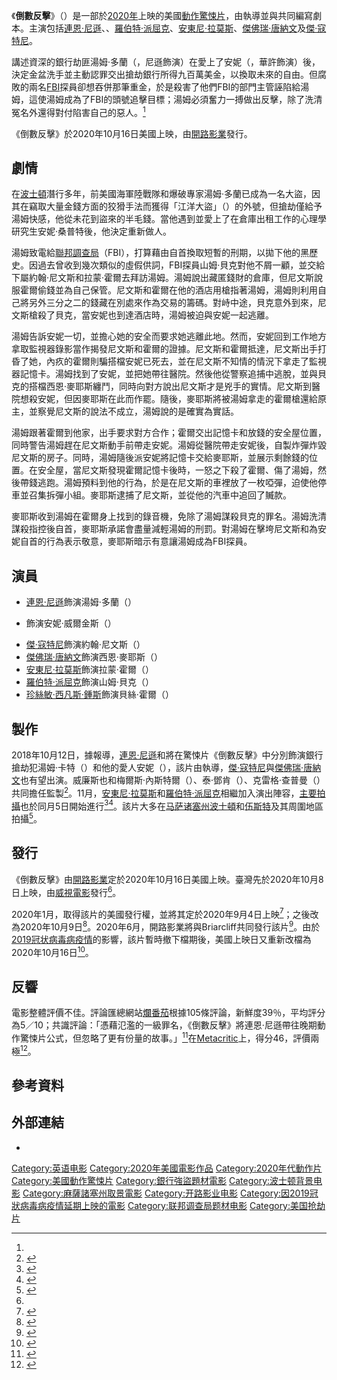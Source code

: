 {{noteTA
|G1=Show
|G2=Movie
|G3=PP
|T=zh-tw:倒數反擊;zh-hk:末路狂盜;zh-cn:夺金营救;
|1=zh-tw:倒數反擊;zh-hk:末路狂盜;zh-cn:夺金营救;
}}
{{Infobox film
| name           = 倒數反擊
| original_name  = {{lang|en|''Honest Thief''}}
| image          = Honest Thief Poster.jpg
| caption        = 電影海報
| director       = {{le|馬克·威廉斯 (製片人)|Mark Williams (filmmaker)|馬克·威廉斯}}
| producer       = {{Plainlist|
* 馬克·威廉斯
* 梅爾斯·內斯特爾（{{lang|en|Myles Nestel}}）
* 泰·鄧肯（{{lang|en|Tai Duncan}}）
* 克雷格·查普曼（{{lang|en|Craig Chapman}}）
}}
| writer         = {{Plainlist|
* {{le|史蒂夫·阿里奇|Steve Allrich}}
* 馬克·威廉斯
}}
| starring       = {{Plainlist|
* [[連恩·尼遜|連恩·尼遜]]
* {{le|凱特·華許|Kate Walsh (actress)}}
* [[羅伯特·派屈克|羅伯特·派屈克]]
* [[安東尼·拉莫斯|安東尼·拉莫斯]]
* [[傑佛瑞·唐納文|傑佛瑞·唐納文]]
* [[傑·寇特尼|傑·寇特尼]]
}}
| music          = [[馬克·艾沙姆|馬克·艾沙姆]]<ref>{{cite web|url=https://filmmusicreporter.com/2019/07/24/mark-isham-to-score-mark-williams-honest-thief/|title=Mark Isham to Score Mark Williams’ ‘Honest Thief’|website=Film Music Reporter|accessdate=2020-07-25|archive-date=2020-08-16|archive-url=https://web.archive.org/web/20200816225312/http://filmmusicreporter.com/2019/07/24/mark-isham-to-score-mark-williams-honest-thief/|dead-url=no}}</ref>
| cinematography = {{le|謝利·強森 (攝影指導)|Shelly Johnson (cinematographer)|謝利·強森}}
| editing        = {{le|麥可·P·薛佛|Michael P. Shawver}}
| studio         = {{Plainlist|
* {{lang|en|Zero Gravity Management}}
* {{lang|en|Solution Entertainment Group}}
* {{le|湯姆·奧滕伯格|Tom Ortenberg|布賴爾克利夫娛樂}}
* {{lang|en|Sprockefeller Pictures}}
* {{lang|en|Argonaut Entertainment Partners}}
}}
| distributor    = {{Plainlist|
* [[開路影業|開路影業]]（美國）
* [[威視電影|威視電影]]（臺灣）
}}
| released       = {{Film date|2020|10|8|臺灣、香港|2020|10|16|美國}}
| runtime        = 99分鐘<ref name="BOM">{{cite web |url=https://www.boxofficemojo.com/title/tt1838556/?ref_=bo_se_r_1 |title=Honest Thief (2020) |website=[[Box_Office_Mojo|Box Office Mojo]] |access-date=2020-09-22 |archive-date=2020-10-01 |archive-url=https://web.archive.org/web/20201001190205/https://www.boxofficemojo.com/title/tt1838556/?ref_=bo_se_r_1 |dead-url=no }}</ref>
| country        = 美國
| language       = 英語
| budget         = 3000萬美元<ref>{{cite web |url=https://www.wsj.com/articles/liam-neeson-is-the-secret-weapon-for-getting-people-into-movie-theaters-11611605825 |title=Liam Neeson Is the Secret Weapon for Getting People Into Movie Theaters |publisher=[[Wall_Street_Journal|Wall Street Journal]] |author=John Jurgensen |date=2021-01-25 |access-date=2021-02-16 |archive-date=2021-05-20 |archive-url=https://web.archive.org/web/20210520121603/https://www.wsj.com/articles/liam-neeson-is-the-secret-weapon-for-getting-people-into-movie-theaters-11611605825 |dead-url=no }}</ref>
| gross          = 3110萬美元<ref name="BOM" /><ref name="NUM">{{Cite web |url= https://m.the-numbers.com/movie/Honest-Thief-(2020) |title= Honest Thief (2020) - Financial Information |website= [[The_Numbers|The Numbers]] |access-date= 2020-11-01 |archive-date= 2020-11-15 |archive-url= https://web.archive.org/web/20201115043509/https://m.the-numbers.com/movie/Honest-Thief-(2020) |dead-url= no }}</ref>
| cn_name        = 夺金营救
| hk_name        = 末路狂盜
| tw_name        = 倒數反擊<ref name="@movies">{{cite web|url=http://www.atmovies.com.tw/movie/fhen41838556/|title=倒數反擊 Honest Thief|work=開眼電影網|accessdate=2020-10-06|archive-date=2020-10-08|archive-url=https://web.archive.org/web/20201008125045/http://www.atmovies.com.tw/movie/fhen41838556/|dead-url=no}}</ref>
}}

《'''倒數反擊'''》（{{lang-en|''Honest Thief''}}）是一部於[[2020年電影|2020年]]上映的美國[[驚悚片|動作驚悚片]]，由{{le|馬克·威廉斯 (製片人)|Mark Williams (filmmaker)|馬克·威廉斯}}執導並與{{le|史蒂夫·阿里奇|Steve Allrich}}共同編寫劇本。主演包括[[連恩·尼遜|連恩·尼遜]]、{{le|凱特·華許|Kate Walsh (actress)}}、[[羅伯特·派屈克|羅伯特·派屈克]]、[[安東尼·拉莫斯|安東尼·拉莫斯]]、[[傑佛瑞·唐納文|傑佛瑞·唐納文]]及[[傑·寇特尼|傑·寇特尼]]。

講述資深的銀行劫匪湯姆·多蘭（{{lang|en|Tom Dolan}}，尼遜飾演）在愛上了安妮（{{lang|en|Annie}}，華許飾演）後，決定金盆洗手並主動認罪交出搶劫銀行所得九百萬美金，以換取未來的自由。但腐敗的兩名[[FBI|FBI]]探員卻想吞併那筆重金，於是殺害了他們FBI的部門主管誣陷給湯姆，這使湯姆成為了FBI的頭號追擊目標；湯姆必須奮力一搏做出反擊，除了洗清冤名外還得對付陷害自己的惡人。<ref name="@movies" />

《倒數反擊》於2020年10月16日美國上映，由[[開路影業|開路影業]]發行。

== 劇情 ==
在[[波士頓|波士頓]]潛行多年，前美國海軍陸戰隊和爆破專家湯姆·多蘭已成為一名大盜，因其在竊取大量金錢方面的狡猾手法而獲得「江洋大盜」（{{lang|en|In-and-Out Bandit}}）的外號，但搶劫僅給予湯姆快感，他從未花到盜來的半毛錢。當他遇到並愛上了在倉庫出租工作的心理學研究生安妮·桑普特後，他決定重新做人。

湯姆致電給[[聯邦調查局|聯邦調查局]]（FBI），打算藉由自首換取短暫的刑期，以拋下他的黑歷史。因過去曾收到幾次類似的虛假供詞，FBI探員山姆·貝克對他不屑一顧，並交給下屬約翰·尼文斯和拉蒙·霍爾去拜訪湯姆。湯姆說出藏匿錢財的倉庫，但尼文斯說服霍爾偷錢並為自己保管。尼文斯和霍爾在他的酒店用槍指著湯姆，湯姆則利用自己將另外三分之二的錢藏在別處來作為交易的籌碼。對峙中途，貝克意外到來，尼文斯槍殺了貝克，當安妮也到達酒店時，湯姆被迫與安妮一起逃離。

湯姆告訴安妮一切，並擔心她的安全而要求她逃離此地。然而，安妮回到工作地方拿取監視器錄影當作揭發尼文斯和霍爾的證據。尼文斯和霍爾抵達，尼文斯出手打昏了她，內疚的霍爾則騙搭檔安妮已死去，並在尼文斯不知情的情況下拿走了監視器記憶卡。湯姆找到了安妮，並把她帶往醫院。然後他從警察追捕中逃脫，並與貝克的搭檔西恩·麥耶斯纏鬥，同時向對方說出尼文斯才是兇手的實情。尼文斯到醫院想殺安妮，但因麥耶斯在此而作罷。隨後，麥耶斯將被湯姆拿走的霍爾槍還給原主，並察覺尼文斯的說法不成立，湯姆說的是確實為實話。

湯姆跟著霍爾到他家，出手要求對方合作；霍爾交出記憶卡和放錢的安全屋位置，同時警告湯姆趕在尼文斯動手前帶走安妮。湯姆從醫院帶走安妮後，自製炸彈炸毀尼文斯的房子。同時，湯姆隨後派安妮將記憶卡交給麥耶斯，並展示剩餘錢的位置。在安全屋，當尼文斯發現霍爾記憶卡後時，一怒之下殺了霍爾、傷了湯姆，然後帶錢逃跑。湯姆預料到他的行為，於是在尼文斯的車裡放了一枚啞彈，迫使他停車並召集拆彈小組。麥耶斯逮捕了尼文斯，並從他的汽車中追回了贓款。

麥耶斯收到湯姆在霍爾身上找到的錄音機，免除了湯姆謀殺貝克的罪名。湯姆洗清謀殺指控後自首，麥耶斯承諾會盡量減輕湯姆的刑罰。對湯姆在擊垮尼文斯和為安妮自首的行為表示敬意，麥耶斯暗示有意讓湯姆成為FBI探員。

== 演員 ==
* [[連恩·尼遜|連恩·尼遜]]飾演湯姆·多蘭（{{lang|en|Tom Dolan}}）
* {{le|凱特·華許|Kate Walsh (actress)}}飾演安妮·威爾金斯（{{lang|en|Annie Wilkins}}）
* [[傑·寇特尼|傑·寇特尼]]飾演約翰·尼文斯（{{lang|en|John Nivens}}）
* [[傑佛瑞·唐納文|傑佛瑞·唐納文]]飾演西恩·麥耶斯（{{lang|en|Agent Sean Meyers}}）
* [[安東尼·拉莫斯|安東尼·拉莫斯]]飾演拉蒙·霍爾（{{lang|en|Ramon Hall}}）
* [[羅伯特·派屈克|羅伯特·派屈克]]飾演山姆·貝克（{{lang|en|Sam Baker}}）
* [[珍絲敏·西凡斯·鍾斯|珍絲敏·西凡斯·鍾斯]]飾演貝絲·霍爾（{{lang|en|Beth Hall}}）

== 製作 ==
2018年10月12日，據報導，[[連恩·尼遜|連恩·尼遜]]和{{le|凱特·華許|Kate Walsh (actress)}}將在驚悚片《倒數反擊》中分別飾演銀行搶劫犯湯姆·卡特（{{lang|en|Tom Carter}}）和他的愛人安妮（{{lang|en|Annie}}），該片由{{le|馬克·威廉斯 (製片人)|Mark Williams (filmmaker)|馬克·威廉斯}}執導，[[傑·寇特尼|傑·寇特尼]]與[[傑佛瑞·唐納文|傑佛瑞·唐納文]]也有望出演。威廉斯也和梅爾斯·內斯特爾（{{lang|en|Myles Nestel}}）、泰·鄧肯（{{lang|en|Tai Duncan}}）、克雷格·查普曼（{{lang|en|Craig Chapman}}）共同擔任監製<ref>{{cite news |last1=Jr |first1=Mike Fleming |title=Liam Neeson, Kate Walsh To Star In ‘Honest Thief’ |url=https://deadline.com/2018/10/liam-neeson-kate-walsh-honest-thief-movie-mark-williams-1202481564/ |accessdate=2018-10-12 |work=Deadline |date=2018-10-12 |archive-date=2018-10-12 |archive-url=https://web.archive.org/web/20181012201230/https://deadline.com/2018/10/liam-neeson-kate-walsh-honest-thief-movie-mark-williams-1202481564/ |dead-url=no }}</ref>。11月，[[安東尼·拉莫斯|安東尼·拉莫斯]]和[[羅伯特·派屈克|羅伯特·派屈克]]相繼加入演出陣容，[[主要拍攝|主要拍攝]]也於同月5日開始進行<ref>{{cite news|url=https://variety.com/2018/film/news/hamilton-star-anthony-ramos-liam-neeson-honest-thief-1203016067/|title=‘Hamilton’ Star Anthony Ramos Joins Liam Neeson’s ‘Honest Thief’ (EXCLUSIVE)|last=McNary|first=Dave|work=Variety|date=2018-11-01|accessdate=2020-10-06|archive-date=2020-08-20|archive-url=https://web.archive.org/web/20200820201418/https://variety.com/2018/film/news/hamilton-star-anthony-ramos-liam-neeson-honest-thief-1203016067/|dead-url=no}}</ref><ref name="">{{cite news|url=https://deadline.com/2018/11/robert-patrick-liam-neeson-kate-walsh-honest-thief-movie-cast-1202508975/|title=Robert Patrick In Talks To Board Liam Neeson-Kate Walsh Action-Thriller ‘Honest Thief’|last=D'Alessandro|first=Anthony|work=Deadline|date=2018-11-26|accessdate=2020-10-06|archive-date=2019-09-20|archive-url=https://web.archive.org/web/20190920163337/https://deadline.com/2018/11/robert-patrick-liam-neeson-kate-walsh-honest-thief-movie-cast-1202508975/|dead-url=no}}</ref>。該片大多在[[马萨诸塞州|马萨诸塞州]][[波士頓|波士頓]]和[[伍斯特_(马萨诸塞州)|伍斯特]]及其周圍地區拍攝<ref>{{cite web|url=https://www.wickedlocal.com/entertainmentlife/20200731/honest-thief-trailer-showcases-liam-neesons-visit-to-worcester|title='Honest Thief' trailer showcases Liam Neeson's visit to Worcester|last=Semon|first=Craig S.|work=Telegram & Gazette|date=2020-07-31|accessdate=2020-09-25|archive-date=2020-08-07|archive-url=https://web.archive.org/web/20200807155617/https://www.wickedlocal.com/entertainmentlife/20200731/honest-thief-trailer-showcases-liam-neesons-visit-to-worcester|dead-url=no}}</ref>。

== 發行 ==
《倒數反擊》由[[開路影業|開路影業]]定於2020年10月16日美國上映。臺灣先於2020年10月8日上映，由[[威視電影|威視電影]]發行<ref name="@movies" />。

2020年1月，{{le|湯姆·奧滕伯格|Tom Ortenberg|Briarcliff Entertainment}}取得該片的美國發行權，並將其定於2020年9月4日上映<ref>{{cite web|url=https://deadline.com/2020/01/honest-thief-liam-neeson-briarcliff-entertainment-distribution-deal-1202838110/|title=Briarcliff Entertainment Acquires U.S. Rights To ‘Honest Thief;’ Action Thriller Stars Liam Neeson & Kate Walsh|website=Deadline Hollywood|first=Mike|last=Fleming Jr|date=2020-01-22|accessdate=2020-01-22|archive-date=2020-01-23|archive-url=https://web.archive.org/web/20200123160120/https://deadline.com/2020/01/honest-thief-liam-neeson-briarcliff-entertainment-distribution-deal-1202838110/|dead-url=no}}</ref>；之後改為2020年10月9日<ref>{{cite web|url=https://collider.com/honest-thief-trailer-liam-neeson-movie/|title=Liam Neeson Blows Shit Up in Exclusive Trailer for Crime Thriller ‘Honest Thief’|website=[[Collider_(website)|Collider]]|first=Adam|last=Chitwood|date=2020-07-30|accessdate=2020-07-30|archive-date=2020-07-31|archive-url=https://web.archive.org/web/20200731121158/https://collider.com/honest-thief-trailer-liam-neeson-movie/|dead-url=no}}</ref>。2020年6月，開路影業將與Briarcliff共同發行該片<ref>{{cite web|url=https://www.hollywoodreporter.com/news/open-road-relaunches-liam-neesons-honest-thief-thriller-1299650|title=Open Road Relaunches With Liam Neeson's 'Honest Thief' Thriller|website=The Hollywood Reporter|first=Etan|last=Vlessing|date=2020-06-22|accessdate=2020-07-30|archive-date=2020-08-27|archive-url=https://web.archive.org/web/20200827234856/https://www.hollywoodreporter.com/news/open-road-relaunches-liam-neesons-honest-thief-thriller-1299650|dead-url=no}}</ref>。由於[[2019冠状病毒病疫情|2019冠状病毒病疫情]]的影響，該片暫時撤下檔期後，美國上映日又重新改檔為2020年10月16日<ref>{{cite web |url= https://deadline.com/2020/09/liam-neeson-honest-thief-release-date-change-october-open-road-1234582450/ |title= Open Road’s Liam Neeson Action-Thriller ‘Honest Thief’ Going Wide This Fall, A Week Later |website= Deadline Hollywood |first= Anthony |last= D'Alessandro |date= 2020-09-22 |accessdate= 2020-09-22 |archive-date= 2020-09-24 |archive-url= https://web.archive.org/web/20200924090325/https://deadline.com/2020/09/liam-neeson-honest-thief-release-date-change-october-open-road-1234582450/ |dead-url= no }}</ref>。

== 反響 ==
電影整體評價不佳。評論匯總網站[[爛番茄|爛番茄]]根據105條評論，新鮮度39％，平均評分為5／10；共識評論：「憑藉氾濫的一級罪名，《倒數反擊》將連恩·尼遜帶往晚期動作驚悚片公式，但忽略了更有份量的故事。」<ref>{{cite web |title= Honest Thief (2020) |url=https://www.rottentomatoes.com/m/honest_thief |website= [[Rotten_Tomatoes|Rotten Tomatoes]] |access-date= 2021-02-28 |archive-date= 2020-12-02 |archive-url=https://web.archive.org/web/20201202140239/https://www.rottentomatoes.com/m/honest_thief |dead-url= no }}</ref>在[[Metacritic|Metacritic]]上，得分46，評價兩極<ref>{{cite web |title= Honest Thief Reviews |url=https://www.metacritic.com/movie/honest-thief |website= [[Metacritic|Metacritic]] |access-date= 2020-11-02 |archive-date= 2020-11-01 |archive-url=https://web.archive.org/web/20201101175155/https://www.metacritic.com/movie/honest-thief |dead-url= no }}</ref>。

== 參考資料 ==
{{Reflist|30em}}

== 外部連結 ==
* {{IMDb title|1838556}}

{{DEFAULTSORT:Honest Thief}}
[[Category:英语电影|Category:英语电影]]
[[Category:2020年美國電影作品|Category:2020年美國電影作品]]
[[Category:2020年代動作片|Category:2020年代動作片]]
[[Category:美國動作驚悚片|Category:美國動作驚悚片]]
[[Category:銀行強盜題材電影|Category:銀行強盜題材電影]]
[[Category:波士顿背景电影|Category:波士顿背景电影]]
[[Category:麻薩諸塞州取景電影|Category:麻薩諸塞州取景電影]]
[[Category:开路影业电影|Category:开路影业电影]]
[[Category:因2019冠狀病毒病疫情延期上映的電影|Category:因2019冠狀病毒病疫情延期上映的電影]]
[[Category:联邦调查局题材电影|Category:联邦调查局题材电影]]
[[Category:美国抢劫片|Category:美国抢劫片]]